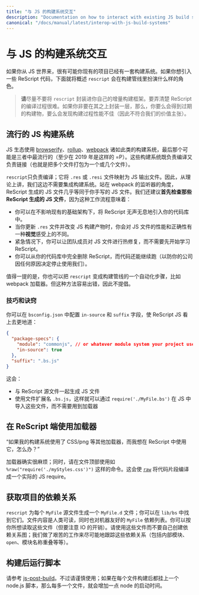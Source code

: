 ```yaml
---
title: "与 JS 的构建系统交互"
description: "Documentation on how to interact with existing JS build systems"
canonical: "/docs/manual/latest/interop-with-js-build-systems"
---
```


<!--
# Interop with JS Build Systems
-->
# 与 JS 的构建系统交互

<!--
If you come from JS, chances are that you already have a build system in your existing project. Here's an overview of the role `rescript` would play in your build pipeline, if you want to introduce some ReScript code.
-->

如果你从 JS 世界来，很有可能你现有的项目已经有一套构建系统。如果你想引入一些 ReScript 代码，下面就将概述 `rescript` 会在构建管线里扮演什么样的角色。

<!--
> **Please** try not to wrap `rescript` into your own incremental build framework. ReScript's compilation is very hard to get right, and you'll inevitably run into stale or badly performing builds (therefore erasing much of our value proposition) if you create your own meta layer on top.
-->

> **请**尽量不要将 `rescript` 封装进你自己的增量构建框架。要弄清楚 ReScript 的编译过程很难。如果你非要在其之上封装一层，那么，你要么会得到过期的构建物，要么会发现构建过程性能不佳（因此不符合我们的价值主张）。

<!--
## Popular JS Build Systems
-->
## 流行的 JS 构建系统

<!--
The JS ecosystem uses a few build systems: [browserify](http://browserify.org/), [rollup](https://github.com/rollup/rollup), [webpack](https://webpack.js.org/), etc. The latter's probably the most popular of the three (as of 2019 =P). These build systems do both the compilation and the linking (aka, bundling many files into one or few files).
-->

JS 生态使用 [browserify](http://browserify.org/)、[rollup](https://github.com/rollup/rollup)、[webpack](https://webpack.js.org/) 诸如此类的构建系统，最后那个可能是三者中最流行的（至少在 2019 年是这样的 =P）。这些构建系统既负责编译又负责链接（也就是把多个文件打包为一个或几个文件）。

<!--
`rescript` only take care of the compilation step; it maps one `.res`/`.resi` file into one JS output file. As such, in theory, no build system integration is needed from our side. From e.g. the webpack watcher's perspective, the JS files ReScript generates are almost equivalent to your hand-written JS files. We also recommend **that you initially check in those ReScript-generated JS files**, as this workflow means:
-->
<!--
- You can introduce ReScript silently into your codebase without disturbing existing infra.
- You have a **visual** diff of the performance & correctness of your JS file when you update the `.res` files and the JS artifacts change.
- You can let teammates hot-patch the JS files in emergency situations, without needing to first start learning ReScript.
- You can remove ReScript completely from your codebase and things will still work (in case your company decides to stop using us for whatever reason).
-->

`rescript`只负责编译；它将 `.res` 或 `.resi` 文件映射为 JS 输出文件。因此，从理论上讲，我们这边不需要集成构建系统。站在 webpack 的监听器的角度，ReScript 生成的 JS 文件几乎等同于你手写的 JS 文件。我们还建议**首先检查那些 ReScript 生成的 JS 文件**，因为这种工作流程意味着：

- 你可以在不影响现有的基础架构下，将 ReScript 无声无息地引入你的代码库中。
- 当你更新 `.res` 文件并改变 JS 构建产物时，你会对 JS 文件的性能和正确性有一种**视觉**感受上的不同。
- 紧急情况下，你可以让团队成员对 JS 文件进行热修复，而不需要先开始学习 ReScript。
- 你可以从你的代码库中完全删除 ReScript，而代码还能继续跑（以防你的公司因任何原因决定停止使用我们）。

<!--
For what it's worth, you can also turn `rescript` into an automated step in your build pipeline, e.g. into a webpack loader; but such approach is error-prone and therefore discouraged.
-->
值得一提的是，你也可以把 `rescript` 变成构建管线的一个自动化步骤，比如 webpack 加载器。但这种方法容易出错，因此不提倡。

<!--
### Tips & Tricks
-->
### 技巧和诀窍

<!--
You can make ReScript JS files look even more idiomatic through the in-source + bs suffix config in `bsconfig.json`:
-->

你可以在 `bsconfig.json` 中配置 `in-source` 和 `suffix` 字段，使 ReScript JS 看上去更地道：

```json
{
  "package-specs": {
    "module": "commonjs", // or whatever module system your project uses
    "in-source": true
  },
  "suffix": ".bs.js"
}
```

<!--
This will:

- Generate the JS files alongside your ReScript source files.
- Use the file extension `.bs.js`, so that you can require these files on the JS side through `require('./MyFile.bs')`, without needing a loader.
-->

这会：

- 与 ReScript 源文件一起生成 JS 文件
- 使用文件扩展名 `.bs.js`，这样就可以通过 `require('./MyFile.bs')` 在 JS 中导入这些文件，而不需要用到加载器

<!--
## Use Loaders on ReScript Side
-->
## 在 ReScript 端使用加载器

<!--
"What if my build system uses a CSS/png/whatever loader and I'd like to use it in ReScript?"
-->

“如果我的构建系统使用了 CSS/png 等其他加载器，而我想在 ReScript 中使用它，怎么办？”

<!--
Loaders are indeed troublesome; in the meantime, please use e.g. `%raw("require('./myStyles.css')")` at the top of your file. This just uses [`raw`](embed-raw-javascript.md) to compile the snippet into an actual JS require.
-->

加载器确实很麻烦；同时，请在文件顶部使用如 `%raw("require('./myStyles.css')")` 这样的命令。这会使 [`raw`](embed-raw-javascript.md) 将代码片段编译成一个实际的 JS require。

<!--
## Getting Project's Dependencies
-->
## 获取项目的依赖关系

<!--
`rescript` generates one `MyFile.d` file per `MyFile` source file; you'll find them in `lib/bs`. These are human readable, machine-friendly list of the dependencies of said `MyFile`. You can read into them for your purpose (though mind the IO overhead). Use these files instead of creating your own dependency graph; we did the hard work of tracking the dependencies as best as possible (including inner modules, `open`s, module names overlap, etc).
-->

`rescript` 为每个 `MyFile` 源文件生成一个 `MyFile.d` 文件；你可以在 `lib/bs` 中找到它们。文件内容是人类可读，同时也对机器友好的 `MyFile` 依赖列表。你可以按你所想读取这些文件（但要注意 IO 的开销）。请使用这些文件而不要自己创建依赖关系图；我们做了艰苦的工作来尽可能地跟踪这些依赖关系（包括内部模块、`open`、模块名称重叠等等）。

<!--
## Run Script Per File Built
-->
## 构建后运行脚本

<!--
See [js-post-build](build-configuration#js-post-build). Though please use it sparingly; if you hook up a node.js script after each file built, you'll incur the node startup time per file!
-->

请参考 [js-post-build](build-configuration#js-post-build)。不过请谨慎使用；如果在每个文件构建后都挂上一个 node.js 脚本，那么每多一个文件，就会增加一点 node 的启动时间。

